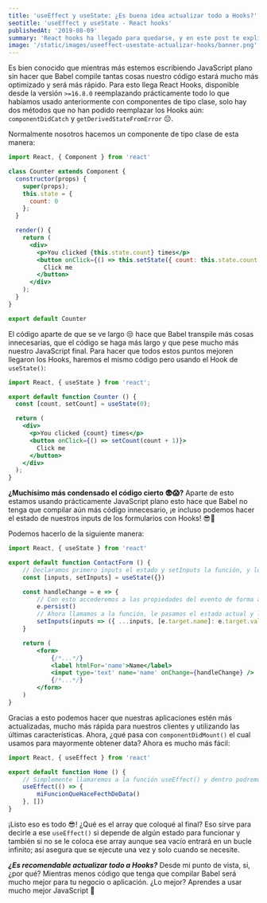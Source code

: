 ```yaml
---
title: 'useEffect y useState: ¿Es buena idea actualizar todo a Hooks?'
seotitle: 'useEffect y useState - React hooks'
publishedAt: '2019-08-09'
summary: 'React hooks ha llegado para quedarse, y en este post te explicaré como usarlos y cuáles son sus ventajas.'
image: '/static/images/useeffect-usestate-actualizar-hooks/banner.png'
---
```


Es bien conocido que mientras más estemos escribiendo JavaScript plano sin hacer que Babel compile tantas cosas nuestro código estará mucho más optimizado y será más rápido. Para esto llega React Hooks, disponible desde la versión `>=16.8.0` reemplazando prácticamente todo lo que habíamos usado anteriormente con componentes de tipo clase, solo hay dos métodos que no han podido reemplazar los Hooks aún: `componentDidCatch` y `getDerivedStateFromError` 😔.

Normalmente nosotros hacemos un componente de tipo clase de esta manera:

```jsx
import React, { Component } from 'react'

class Counter extends Component {
  constructor(props) {
    super(props);
    this.state = {
      count: 0
    };
  }

  render() {
    return (
      <div>
        <p>You clicked {this.state.count} times</p>
        <button onClick={() => this.setState({ count: this.state.count + 1 })}>
          Click me
        </button>
      </div>
    );
  }
}

export default Counter
```

El código aparte de que se ve largo 😒 hace que Babel transpile más cosas innecesarias, que el código se haga más largo y que pese mucho más nuestro JavaScript final. Para hacer que todos estos puntos mejoren llegaron los Hooks, haremos el mismo código pero usando el Hook de `useState()`:

```jsx
import React, { useState } from 'react';

export default function Counter () {
  const [count, setCount] = useState(0);

  return (
    <div>
      <p>You clicked {count} times</p>
      <button onClick={() => setCount(count + 1)}>
        Click me
      </button>
    </div>
  );
}
```

**¿Muchísimo más condensado el código cierto 😨😱?** Aparte de esto estamos usando prácticamente JavaScript plano esto hace que Babel no tenga que compilar aún más código innecesario, ¡e incluso podemos hacer el estado de nuestros inputs de los formularios con Hooks! 😎💪

Podemos hacerlo de la siguiente manera:

```jsx
import React, { useState } from 'react'

export default function ContactForm () {
    // Declaramos primero inputs el estado y setInputs la función, y lo igualamos a un objeto
    const [inputs, setInputs] = useState({})

    const handleChange = e => {
        // Con esto accederemos a las propiedades del evento de forma asíncrona
        e.persist()
        // Ahora llamamos a la función, le pasamos el estado actual y le pasamos también el nombre del campo y su valor. Lo guardará justamente como un objeto
        setInputs(inputs => ({ ...inputs, [e.target.name]: e.target.value }))
    }

    return (
        <form>
            {/*...*/}
            <label htmlFor='name'>Name</label>
            <input type='text' name='name' onChange={handleChange} />
            {/*...*/}
        </form>
    )
}
```

Gracias a esto podemos hacer que nuestras aplicaciones estén más actualizadas, mucho más rápida para nuestros clientes y utilizando las últimas características. Ahora, ¿qué pasa con `componentDidMount()` el cual usamos para mayormente obtener data? Ahora es mucho más fácil:

```jsx
import React, { useEffect } from 'react'

export default function Home () {
    // Simplemente llamaremos a la función useEffect() y dentro podremos lo que necesitamos hacer cuando el componente cargue
    useEffect(() => {
        miFuncionQueHaceFecthDeData()
    }, [])
}
```

¡Listo eso es todo 😎! ¿Qué es el array que coloqué al final? Eso sirve para decirle a ese `useEffect()` si depende de algún estado para funcionar y también si no se le coloca ese array aunque sea vacío entrará en un bucle infinito; así asegura que se ejecute una vez y solo cuando se necesite.

**_¿Es recomendable actualizar todo a Hooks?_** Desde mi punto de vista, si, ¿por qué? Mientras menos código que tenga que compilar Babel será mucho mejor para tu negocio o aplicación. ¿Lo mejor? Aprendes a usar mucho mejor JavaScript 💪